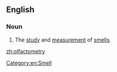 ==English==

===Noun===
{{en-noun|-}}

# The [[study]] and [[measurement]] of [[smells]].

[[zh:olfactometry]]
[[Category:en:Smell]]